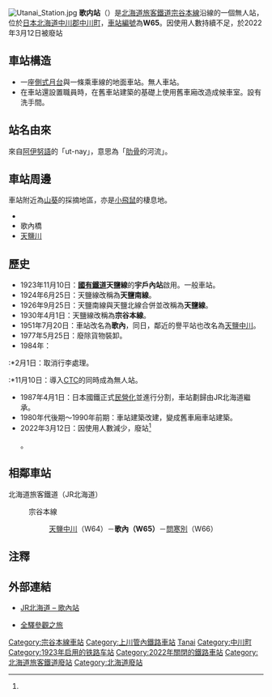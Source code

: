 {{noteTA
|T=zh-tw:歌內車站;zh-cn:歌内站;zh-hk:歌內站;
|1=zh-tw:歌內車站;zh-cn:歌内站;zh-hk:歌內站;
}}

{{日本車站資訊
|公司色     = #ccc
|文字色     = 
|站名       = 歌內站
|圖片       = JR Soya-Main-Line Utanai Station building (Station Street side).jpg
|pxl        = 250px
|圖片說明   = 候車室（攝於2017年10月）
|日文原名   = 歌内
|平假名     = うたない
|羅馬拼音   = Utanai
|副站名     = 
|前一站     = W64 [[天鹽中川站|天鹽中川]]
|前一站距離 = 8.4
|後一站距離 = 5.5
|後一站     = [[問寒別站|問寒別]] W66
|電報略號   = タナ
|車站編號   = {{車站編號c|brown|W65}}
|停站路線數 = 
|所屬公司   = [[File:JR_logo_(hokkaido).svg|23px]][[北海道旅客鐵道|北海道旅客鐵道]]（JR北海道）
|所屬路線   = {{Color|#954a35|■}}[[宗谷本線|宗谷本線]]
|距離       = 170.3
|起點站     = [[旭川站|旭川]]
|所在地     = [[北海道|北海道]][[中川郡_(上川綜合振興局)|中川郡]][[中川町|中川町]]大字問寒別小字川口
|車站構造   = 地面車站
|月台配置   = 1面1線
|啟用年月日 = 1923年11月10日
|廢站年月日 = 2022年3月12日
|乘客人數   = 
|上下車人次 = 2
|統計年度   = 2012
|轉車 = 
|備註 = 無人車站
|全寬備註 = 
}}
[[File:Utanai_Station.jpg|thumb]]
'''歌内站'''（{{jpn|j=歌内駅|hg=うたないえき|rm=Utanai eki|f=y}}）是[[北海道旅客鐵道|北海道旅客鐵道]][[宗谷本線|宗谷本線]]沿線的一個無人站，位於[[日本|日本]][[北海道|北海道]][[中川郡_(上川綜合振興局)|中川郡]][[中川町|中川町]]，[[車站編號|車站編號]]為'''W65'''。因使用人數持續不足，於2022年3月12日被廢站

==車站構造==
*一座[[側式月台|側式月台]]與一條乘車線的地面車站。無人車站。
*在車站還設置職員時，在舊車站建築的基礎上使用舊車廂改造成候車室。設有洗手間。

==站名由來==
來自[[阿伊努語|阿伊努語]]的「ut-nay」，意思為「[[肋骨|肋骨]]的河流」。

==車站周邊==
車站附近為[[山葵|山葵]]的採摘地區，亦是[[小飛鼠|小飛鼠]]的棲息地。
*{{Link-ja|國道40號|国道40号}}
*歌內橋
*[[天鹽川|天鹽川]]

==歷史==
*1923年11月10日：'''[[日本國有鐵道|國有鐵道]]天鹽線'''的'''宇戶內站'''啟用。一般車站。
*1924年6月25日：天鹽線改稱為'''天鹽南線'''。
*1926年9月25日：天鹽南線與天鹽北線合併並改稱為'''天鹽線'''。
*1930年4月1日：天鹽線改稱為'''宗谷本線'''。
*1951年7月20日：車站改名為'''歌內'''，同日，鄰近的譽平站也改名為[[天鹽中川站|天鹽中川]]。
*1977年5月25日：廢除貨物裝卸。
*1984年：
:*2月1日：取消行李處理。
:*11月10日：導入[[調度集中系統|CTC]]的同時成為無人站。
* 1987年4月1日：日本國鐵正式[[國鐵分割民營化|民營化]]並進行分割，車站劃歸由JR北海道繼承。
* 1980年代後期～1990年前期：車站建築改建，變成舊車廂車站建築。
* 2022年3月12日：因使用人數減少，廢站<ref name="jrhokkaido/press/2021/20211217_KO_kaisei">{{Cite press release|url=https://www.jrhokkaido.co.jp/CM/Info/press/pdf/20211217_KO_kaisei.pdf|title=2022年3月ダイヤ改正について|format=PDF|publisher=北海道旅客鉄道|date=2021-12-17|accessdate=2021-12-17|archiveurl=https://web.archive.org/web/20211217052031/https://www.jrhokkaido.co.jp/CM/Info/press/pdf/20211217_KO_kaisei.pdf|archivedate=2021-12-17}}</ref>。

== 相鄰車站 ==
; 北海道旅客鐵道（JR北海道）
: {{Color|#954a35|■}}宗谷本線
:: [[天鹽中川站|天鹽中川]]（W64）－'''歌內（W65）'''－[[問寒別站|問寒別]]（W66）

== 注釋 ==
{{reflist}}

== 外部連結 ==
* {{ja}}[http://www.jrhokkaido.co.jp/network/station/station.html#4497 JR北海道 – 歌內站] {{Wayback|url=http://www.jrhokkaido.co.jp/network/station/station.html#4497 |date=20190202042725 }}
* {{ja}}[http://www.tsuchibuta.com/jr-hokkaido/souyaline/39utanai/39utanai.htm 全驛參觀之旅] {{Wayback|url=http://www.tsuchibuta.com/jr-hokkaido/souyaline/39utanai/39utanai.htm |date=20130429003627 }}
{{commonscat|Utanai Station}}
{{宗谷本線}}
{{DEFAULTSORT:Utanai}}
[[Category:宗谷本線車站|Category:宗谷本線車站]]
[[Category:上川管內鐵路車站|Category:上川管內鐵路車站]]
[[Category:日本鐵路車站_U|Tanai]]
[[Category:中川町|Category:中川町]]
[[Category:1923年启用的铁路车站|Category:1923年启用的铁路车站]]
[[Category:2022年關閉的鐵路車站|Category:2022年關閉的鐵路車站]]
[[Category:北海道旅客鐵道廢站|Category:北海道旅客鐵道廢站]]
[[Category:北海道廢站|Category:北海道廢站]]